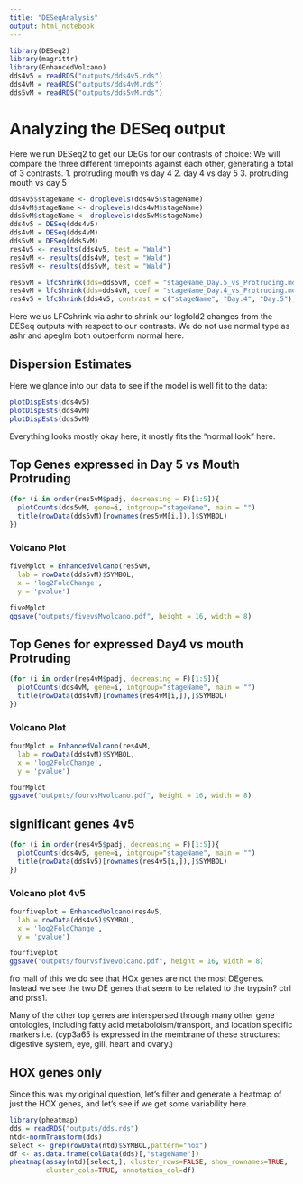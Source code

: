 ```yaml
---
title: "DESeqAnalysis"
output: html_notebook
---
```


```r
library(DESeq2)
library(magrittr)
library(EnhancedVolcano)
dds4v5 = readRDS("outputs/dds4v5.rds")
dds4vM = readRDS("outputs/dds4vM.rds")
dds5vM = readRDS("outputs/dds5vM.rds")
```

# Analyzing the DESeq output

Here we run DESeq2 to get our DEGs for our contrasts of choice:
We will compare the three different timepoints against each other, generating a total of 3 contrasts.
1. protruding mouth vs day 4
2. day 4 vs day 5
3. protruding mouth vs day 5

```r
dds4v5$stageName <- droplevels(dds4v5$stageName)
dds4vM$stageName <- droplevels(dds4vM$stageName)
dds5vM$stageName <- droplevels(dds5vM$stageName)
dds4v5 = DESeq(dds4v5)
dds4vM = DESeq(dds4vM)
dds5vM = DESeq(dds5vM)
res4v5 <- results(dds4v5, test = "Wald")
res4vM <- results(dds4vM, test = "Wald")
res5vM <- results(dds5vM, test = "Wald")
```

```r
res5vM = lfcShrink(dds=dds5vM, coef = "stageName_Day.5_vs_Protruding.mouth",res = res5vM, type = "ashr")
res4vM = lfcShrink(dds=dds4vM, coef = "stageName_Day.4_vs_Protruding.mouth",res = res4vM, type = "ashr")
res4v5 = lfcShrink(dds4v5, contrast = c("stageName", "Day.4", "Day.5"),res = res4v5, type="ashr")
```
Here we us LFCshrink via ashr to shrink our logfold2 changes from the DESeq outputs with respect to our contrasts. We do not use normal type as ashr and apeglm both outperform normal here.


## Dispersion Estimates

Here we glance into our data to see if the model is well fit to the data:
```r
plotDispEsts(dds4v5)
plotDispEsts(dds4vM)
plotDispEsts(dds5vM)
```

Everything looks mostly okay here; it mostly fits the "normal look" here.


## Top Genes expressed in Day 5 vs Mouth Protruding
```r
(for (i in order(res5vM$padj, decreasing = F)[1:5]){
  plotCounts(dds5vM, gene=i, intgroup="stageName", main = "") 
  title(rowData(dds5vM)[rownames(res5vM[i,]),]$SYMBOL)
})
```

### Volcano Plot

```r
fiveMplot = EnhancedVolcano(res5vM,
  lab = rowData(dds5vM)$SYMBOL,
  x = 'log2FoldChange',
  y = 'pvalue')

fiveMplot
ggsave("outputs/fivevsMvolcano.pdf", height = 16, width = 8)

```

## Top Genes for expressed Day4 vs mouth Protruding

```r
(for (i in order(res4vM$padj, decreasing = F)[1:5]){
  plotCounts(dds4vM, gene=i, intgroup="stageName", main = "") 
  title(rowData(dds4vM)[rownames(res4vM[i,]),]$SYMBOL)
})
```

### Volcano Plot

```r
fourMplot = EnhancedVolcano(res4vM,
  lab = rowData(dds4vM)$SYMBOL,
  x = 'log2FoldChange',
  y = 'pvalue')

fourMplot
ggsave("outputs/fourvsMvolcano.pdf", height = 16, width = 8)
```

## significant genes 4v5

```r
(for (i in order(res4v5$padj, decreasing = F)[1:5]){
  plotCounts(dds4v5, gene=i, intgroup="stageName", main = "") 
  title(rowData(dds4v5)[rownames(res4v5[i,]),]$SYMBOL)
})
```

### Volcano plot 4v5

```r
fourfiveplot = EnhancedVolcano(res4v5,
  lab = rowData(dds4v5)$SYMBOL,
  x = 'log2FoldChange',
  y = 'pvalue')

fourfiveplot
ggsave("outputs/fourvsfivevolcano.pdf", height = 16, width = 8)
```
fro mall of this we do see that HOx genes are not the most DEgenes. Instead we see the two DE genes that seem to be related to the trypsin? ctrl and prss1. 

Many of the other top genes are interspersed through many other gene ontologies, including fatty acid metaboloism/transport, and location specific markers i.e. (cyp3a65 is expressed in the membrane of these structures: digestive system, eye, gill, heart and ovary.)

## HOX genes only

Since this was my original question, let's filter and generate a heatmap of just the HOX genes, and let's see if we get some variability here.

```r
library(pheatmap)
dds = readRDS("outputs/dds.rds")
ntd<-normTransform(dds)
select <- grep(rowData(ntd)$SYMBOL,pattern="hox")
df <- as.data.frame(colData(dds)[,"stageName"])
pheatmap(assay(ntd)[select,], cluster_rows=FALSE, show_rownames=TRUE,
         cluster_cols=TRUE, annotation_col=df)

```


